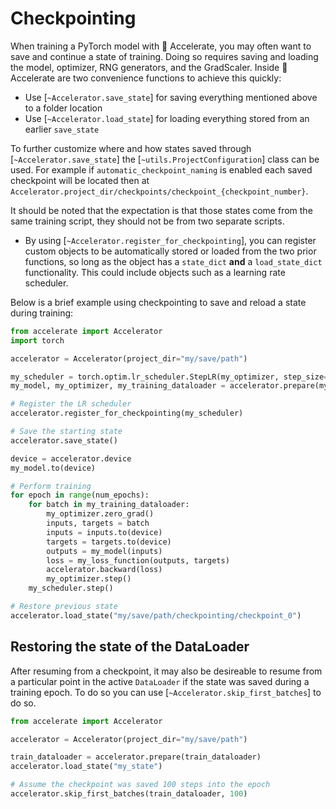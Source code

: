 <!--Copyright 2022 The HuggingFace Team. All rights reserved.

Licensed under the Apache License, Version 2.0 (the "License"); you may not use this file except in compliance with
the License. You may obtain a copy of the License at

http://www.apache.org/licenses/LICENSE-2.0

Unless required by applicable law or agreed to in writing, software distributed under the License is distributed on
an "AS IS" BASIS, WITHOUT WARRANTIES OR CONDITIONS OF ANY KIND, either express or implied. See the License for the
specific language governing permissions and limitations under the License.
-->

# Checkpointing

When training a PyTorch model with 🤗 Accelerate, you may often want to save and continue a state of training. Doing so requires
saving and loading the model, optimizer, RNG generators, and the GradScaler. Inside 🤗 Accelerate are two convenience functions to achieve this quickly:
- Use [`~Accelerator.save_state`] for saving everything mentioned above to a folder location
- Use [`~Accelerator.load_state`] for loading everything stored from an earlier `save_state`

To further customize where and how states saved through [`~Accelerator.save_state`] the [`~utils.ProjectConfiguration`] class can be used. For example 
if `automatic_checkpoint_naming` is enabled each saved checkpoint will be located then at `Accelerator.project_dir/checkpoints/checkpoint_{checkpoint_number}`.

It should be noted that the expectation is that those states come from the same training script, they should not be from two separate scripts.

- By using [`~Accelerator.register_for_checkpointing`], you can register custom objects to be automatically stored or loaded from the two prior functions,
so long as the object has a `state_dict` **and** a `load_state_dict` functionality. This could include objects such as a learning rate scheduler. 


Below is a brief example using checkpointing to save and reload a state during training:

```python
from accelerate import Accelerator
import torch

accelerator = Accelerator(project_dir="my/save/path")

my_scheduler = torch.optim.lr_scheduler.StepLR(my_optimizer, step_size=1, gamma=0.99)
my_model, my_optimizer, my_training_dataloader = accelerator.prepare(my_model, my_optimizer, my_training_dataloader)

# Register the LR scheduler
accelerator.register_for_checkpointing(my_scheduler)

# Save the starting state
accelerator.save_state()

device = accelerator.device
my_model.to(device)

# Perform training
for epoch in range(num_epochs):
    for batch in my_training_dataloader:
        my_optimizer.zero_grad()
        inputs, targets = batch
        inputs = inputs.to(device)
        targets = targets.to(device)
        outputs = my_model(inputs)
        loss = my_loss_function(outputs, targets)
        accelerator.backward(loss)
        my_optimizer.step()
    my_scheduler.step()

# Restore previous state
accelerator.load_state("my/save/path/checkpointing/checkpoint_0")
```

## Restoring the state of the DataLoader 

After resuming from a checkpoint, it may also be desireable to resume from a particular point in the active `DataLoader` if 
the state was saved during a training epoch. To do so you can use [`~Accelerator.skip_first_batches`] to do so. 

```python
from accelerate import Accelerator

accelerator = Accelerator(project_dir="my/save/path")

train_dataloader = accelerator.prepare(train_dataloader)
accelerator.load_state("my_state")

# Assume the checkpoint was saved 100 steps into the epoch
accelerator.skip_first_batches(train_dataloader, 100)
```